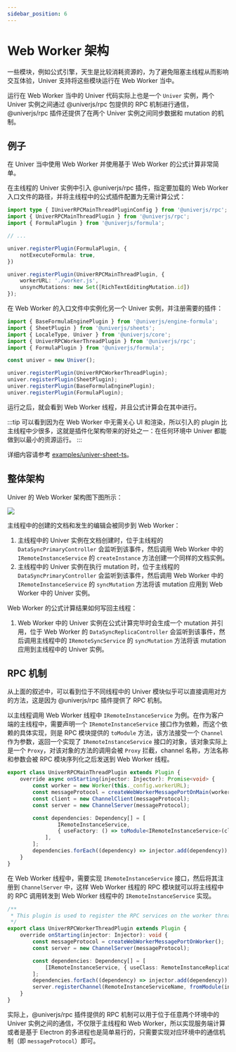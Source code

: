 ```yaml
---
sidebar_position: 6
---
```


# Web Worker 架构

一些模块，例如公式引擎，天生是比较消耗资源的，为了避免阻塞主线程从而影响交互体验，Univer 支持将这些模块运行在 Web Worker 当中。

运行在 Web Worker 当中的 Univer 代码实际上也是一个 `Univer` 实例，两个 Univer 实例之间通过 @univerjs/rpc 包提供的 RPC 机制进行通信，@univerjs/rpc 插件还提供了在两个 Univer 实例之间同步数据和 mutation 的机制。

## 例子

在 Univer 当中使用 Web Worker 并使用基于 Web Worker 的公式计算非常简单。

在主线程的 Univer 实例中引入 @univerjs/rpc 插件，指定要加载的 Web Worker 入口文件的路径，并将主线程中的公式插件配置为无需计算公式：

```ts
import type { IUniverRPCMainThreadPluginConfig } from '@univerjs/rpc';
import { UniverRPCMainThreadPlugin } from '@univerjs/rpc';
import { FormulaPlugin } from '@univerjs/formula';

// ...

univer.registerPlugin(FormulaPlugin, {
    notExecuteFormula: true,
})

univer.registerPlugin(UniverRPCMainThreadPlugin, {
    workerURL: './worker.js',
    unsyncMutations: new Set([RichTextEditingMutation.id])
});
```

在 Web Worker 的入口文件中实例化另一个 Univer 实例，并注册需要的插件：

```ts
import { BaseFormulaEnginePlugin } from '@univerjs/engine-formula';
import { SheetPlugin } from '@univerjs/sheets';
import { LocaleType, Univer } from '@univerjs/core';
import { UniverRPCWorkerThreadPlugin } from '@univerjs/rpc';
import { FormulaPlugin } from '@univerjs/formula';

const univer = new Univer();

univer.registerPlugin(UniverRPCWorkerThreadPlugin);
univer.registerPlugin(SheetPlugin);
univer.registerPlugin(BaseFormulaEnginePlugin);
univer.registerPlugin(FormulaPlugin);
```

运行之后，就会看到 Web Worker 线程，并且公式计算会在其中进行。

:::tip
可以看到因为在 Web Worker 中无需关心 UI 和渲染，所以引入的 plugin 比主线程中少很多，这就是插件化架构带来的好处之一：在任何环境中 Univer 都能做到以最小的资源运行。
:::

详细内容请参考 [examples/univer-sheet-ts](https://github.com/dream-num/univer/tree/dev/examples/univer-sheet-ts)。

## 整体架构

Univer 的 Web Worker 架构图下图所示：

<!-- docs/tldr/web-worker-architecture.tldr -->

![](/img/web-worker-architecture.png)

主线程中的创建的文档和发生的编辑会被同步到 Web Worker：

1. 主线程中的 Univer 实例在文档创建时，位于主线程的 `DataSyncPrimaryController` 会监听到该事件，然后调用 Web Worker 中的 `IRemoteInstanceService` 的 `createInstance` 方法创建一个同样的文档实例。
2. 主线程中的 Univer 实例在执行 mutation 时，位于主线程的 `DataSyncPrimaryController` 会监听到该事件，然后调用 Web Worker 中的 `IRemoteInstanceService` 的 `syncMutation` 方法将该 mutation 应用到 Web Worker 中的 Univer 实例。

Web Worker 的公式计算结果如何写回主线程：

1. Web Worker 中的 Univer 实例在公式计算完毕时会生成一个 mutation 并引用，位于 Web Worker 的 `DataSyncReplicaController` 会监听到该事件，然后调用主线程中的 `IRemoteSyncService` 的 `syncMutation` 方法将该 mutation 应用到主线程中的 Univer 实例。

## RPC 机制

从上面的叙述中，可以看到位于不同线程中的 Univer 模块似乎可以直接调用对方的方法，这是因为 @univerjs/rpc 插件提供了 RPC 机制。

以主线程调用 Web Worker 线程中 `IRemoteInstanceService` 为例。在作为客户端的主线程中，需要声明一个 `IRemoteInstanceService` 接口作为依赖，而这个依赖的具体实现，则是 RPC 模块提供的 `toModule` 方法，该方法接受一个 `Channel` 作为参数，返回一个实现了 `IRemoteInstanceService` 接口的对象，该对象实际上是一个 `Proxy`，对该对象的方法的调用会被 `Proxy` 拦截，channel 名称，方法名称和参数会被 RPC 模块序列化之后发送到 Web Worker 线程。

```ts
export class UniverRPCMainThreadPlugin extends Plugin {
    override async onStarting(injector: Injector): Promise<void> {
        const worker = new Worker(this._config.workerURL);
        const messageProtocol = createWebWorkerMessagePortOnMain(worker);
        const client = new ChannelClient(messageProtocol);
        const server = new ChannelServer(messageProtocol);

        const dependencies: Dependency[] = [
                IRemoteInstanceService,
                { useFactory: () => toModule<IRemoteInstanceService>(client.getChannel(RemoteInstanceServiceName)) },
            ],
        ];
        dependencies.forEach((dependency) => injector.add(dependency));
    }
}
```

在 Web Worker 线程中，需要实现 `IRemoteInstanceService` 接口，然后将其注册到 `ChannelServer` 中，这样 Web Worker 线程的 RPC 模块就可以将主线程中的 RPC 调用转发到 Web Worker 线程中的 `IRemoteInstanceService` 实现。

```ts
/**
 * This plugin is used to register the RPC services on the worker thread.
 */
export class UniverRPCWorkerThreadPlugin extends Plugin {
    override onStarting(injector: Injector): void {
        const messageProtocol = createWebWorkerMessagePortOnWorker();
        const server = new ChannelServer(messageProtocol);

        const dependencies: Dependency[] = [
            [IRemoteInstanceService, { useClass: RemoteInstanceReplicaService }],
        ];
        dependencies.forEach((dependency) => injector.add(dependency));
        server.registerChannel(RemoteInstanceServiceName, fromModule(injector.get(IRemoteInstanceService)));
    }
}
```

实际上，@univerjs/rpc 插件提供的 RPC 机制可以用于位于任意两个环境中的 Univer 实例之间的通信，不仅限于主线程和 Web Worker，所以实现服务端计算或者是基于 Electron 的多进程也是简单易行的，只需要实现对应环境中的通信机制（即 `messageProtocol`）即可。
